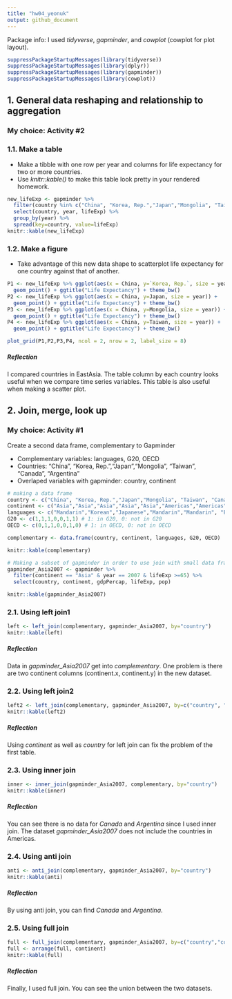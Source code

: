```yaml
---
title: "hw04_yeonuk"
output: github_document
---
```


Package info: I used *tidyverse*, *gapminder*, and *cowplot* (cowplot for plot layout).
```r
suppressPackageStartupMessages(library(tidyverse)) 
suppressPackageStartupMessages(library(dplyr))
suppressPackageStartupMessages(library(gapminder))
suppressPackageStartupMessages(library(cowplot))
```



## 1. General data reshaping and relationship to aggregation

### My choice: Activity #2

### 1.1. Make a table
- Make a tibble with one row per year and columns for life expectancy for two or more countries.
- Use *knitr::kable()* to make this table look pretty in your rendered homework.

```r

new_lifeExp <- gapminder %>%
  filter(country %in% c("China", "Korea, Rep.","Japan","Mongolia", "Taiwan")) %>%
  select(country, year, lifeExp) %>% 
  group_by(year) %>% 
  spread(key=country, value=lifeExp)
knitr::kable(new_lifeExp)

```

### 1.2. Make a figure
- Take advantage of this new data shape to scatterplot life expectancy for one country against that of another.

```r
P1 <- new_lifeExp %>% ggplot(aes(x = China, y=`Korea, Rep.`, size = year)) + 
  geom_point() + ggtitle("Life Expectancy") + theme_bw()
P2 <- new_lifeExp %>% ggplot(aes(x = China, y=Japan, size = year)) + 
  geom_point() + ggtitle("Life Expectancy") + theme_bw()
P3 <- new_lifeExp %>% ggplot(aes(x = China, y=Mongolia, size = year)) + 
  geom_point() + ggtitle("Life Expectancy") + theme_bw()
P4 <- new_lifeExp %>% ggplot(aes(x = China, y=Taiwan, size = year)) + 
  geom_point() + ggtitle("Life Expectancy") + theme_bw()

plot_grid(P1,P2,P3,P4, ncol = 2, nrow = 2, label_size = 8)
```

##### Reflection
I compared countries in EastAsia. The table column by each country looks useful when we compare time series variables. This table is also useful when making a scatter plot.


## 2. Join, merge, look up

### My choice: Activity #1
Create a second data frame, complementary to Gapminder

- Complementary variables: languages, G20, OECD
- Countries: "China", "Korea, Rep.","Japan","Mongolia", "Taiwan", "Canada", "Argentina"
- Overlaped variables with gapminder: country, continent

```r
# making a data frame
country <- c("China", "Korea, Rep.","Japan","Mongolia", "Taiwan", "Canada", "Argentina")
continent <- c("Asia","Asia","Asia","Asia","Asia","Americas","Americas")
languages <- c("Mandarin","Korean","Japanese","Mandarin","Mandarin", "English", "Spanish")
G20 <- c(1,1,1,0,0,1,1) # 1: in G20, 0: not in G20
OECD <- c(0,1,1,0,0,1,0) # 1: in OECD, 0: not in OECD

complementary <- data.frame(country, continent, languages, G20, OECD)

knitr::kable(complementary)
```


```r
# Making a subset of gapminder in order to use join with small data frame
gapminder_Asia2007 <- gapminder %>% 
  filter(continent == "Asia" & year == 2007 & lifeExp >=65) %>%
  select(country, continent, gdpPercap, lifeExp, pop)

knitr::kable(gapminder_Asia2007)

```


### 2.1. Using left join1
```r
left <- left_join(complementary, gapminder_Asia2007, by="country")
knitr::kable(left)
```

##### Reflection
Data in *gapminder_Asia2007* get into *complementary*. One problem is there are two continent columns (continent.x, continent.y) in the new dataset.


### 2.2. Using left join2
```r
left2 <- left_join(complementary, gapminder_Asia2007, by=c("country", "continent"))
knitr::kable(left2)
```

##### Reflection
Using *continent* as well as *country* for left join can fix the problem of the first table.

### 2.3. Using inner join
```r
inner <- inner_join(gapminder_Asia2007, complementary, by="country")
knitr::kable(inner)
```

##### Reflection
You can see there is no data for *Canada* and *Argentina* since I used inner join. The dataset *gapminder_Asia2007* does not include the countries in Americas.

### 2.4. Using anti join
```r
anti <- anti_join(complementary, gapminder_Asia2007, by="country")
knitr::kable(anti)
```

##### Reflection
By using anti join, you can find *Canada* and *Argentina*.

### 2.5. Using full join
```r
full <- full_join(complementary, gapminder_Asia2007, by=c("country","continent"))
full <- arrange(full, continent)
knitr::kable(full)
```

##### Reflection
Finally, I used full join. You can see the union between the two datasets.